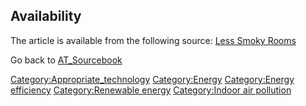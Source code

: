 {{expand section}}

==Availability==
The article is available from the following source:
[http://www.fastonline.org/CD3WD_40/JF/425/20-472.pdf Less Smoky Rooms]



Go back to [[AT_Sourcebook]]

[[Category:Appropriate_technology]]
[[Category:Energy]]
[[Category:Energy efficiency]]
[[Category:Renewable energy]]
[[Category:Indoor air pollution]]